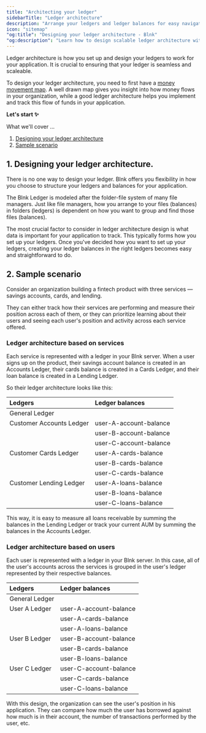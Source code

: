 ```yaml
---
title: "Architecting your ledger"
sidebarTitle: "Ledger architecture"
description: "Arrange your ledgers and ledger balances for easy navigation and scale."
icon: "sitemap"
"og:title": "Designing your ledger architecture - Blnk"
"og:description": "Learn how to design scalable ledger architecture with Blnk’s open-source ledger. Discover best practices for setting up ledgers and managing transactions in your fintech applications."
---
```



Ledger architecture is how you set up and design your ledgers to work for your application. It is crucial to ensuring that your ledger is seamless and scaleable.

To design your ledger architecture, you need to first have a [money movement map](money-movement-map). A well drawn map gives you insight into how money flows in your organization, while a good ledger architecture helps you implement and track this flow of funds in your application.

**Let's start ✨**

What we'll cover …

1. [Designing your ledger architecture](#1-designing-your-ledger-architecture)
2. [Sample scenario](#2-sample-scenario)

## 1. Designing your ledger architecture.

There is no one way to design your ledger. Blnk offers you flexibility in how you choose to structure your ledgers and balances for your application.

The Blnk Ledger is modeled after the folder-file system of many file managers. Just like file managers, how you arrange to your files (balances) in folders (ledgers) is dependent on how you want to group and find those files (balances). 

The most crucial factor to consider in ledger architecture design is what data is important for your application to track. This typically forms how you set up your ledgers. Once you've decided how you want to set up your ledgers, creating your ledger balances in the right ledgers becomes easy and straightforward to do.

## 2. Sample scenario

Consider an organization building a fintech product with three services — savings accounts, cards, and lending. 

They can either track how their services are performing and measure their position across each of them, or they can prioritize learning about their users and seeing each user's position and activity across each service offered.

### Ledger architecture based on services

Each service is represented with a ledger in your Blnk server. When a user signs up on the product, their savings account balance is created in an Accounts Ledger, their cards balance is created in a Cards Ledger, and their loan balance is created in a Lending Ledger.

So their ledger architecture looks like this:

| Ledgers | Ledger balances |
| :--- | :--- |
| General Ledger | |
| Customer Accounts Ledger | user-A-account-balance |
| | user-B-account-balance |
| | user-C-account-balance |
| Customer Cards Ledger | user-A-cards-balance |
| | user-B-cards-balance |
| | user-C-cards-balance |
| Customer Lending Ledger | user-A-loans-balance |
| | user-B-loans-balance |
| | user-C-loans-balance |

This way, it is easy to measure all loans receivable by summing the balances in the Lending Ledger or track your current AUM by summing the balances in the Accounts Ledger.

### Ledger architecture based on users

Each user is represented with a ledger in your Blnk server. In this case, all of the user's accounts across the services is grouped in the user's ledger represented by their respective balances. 

| Ledgers | Ledger balances |
| :--- | :--- |
|General Ledger | |
| User A Ledger | user-A-account-balance |
| | user-A-cards-balance |
| | user-A-loans-balance |
| User B Ledger | user-B-account-balance |
| | user-B-cards-balance |
| | user-B-loans-balance |
| User C Ledger | user-C-account-balance |
| | user-C-cards-balance |
| | user-C-loans-balance |

With this design, the organization can see the user's position in his application. They can compare how much the user has borrowed against how much is in their account, the number of transactions performed by the user, etc. 

<NeedHelp />